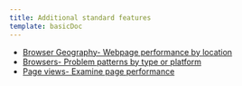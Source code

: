 ```yaml
---
title: Additional standard features
template: basicDoc
---
```


* [Browser Geography- Webpage performance by location](/docs/browser/new-relic-browser/additional-standard-features/browser-geography-webpage-performance-location)
* [Browsers- Problem patterns by type or platform](/docs/browser/new-relic-browser/additional-standard-features/browsers-problem-patterns-type-or-platform)
* [Page views- Examine page performance](/docs/browser/new-relic-browser/additional-standard-features/page-views-examine-page-performance)
